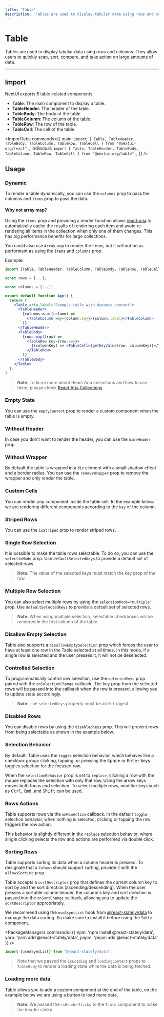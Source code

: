 ```yaml
---
title: 'Table'
description: 'Tables are used to display tabular data using rows and columns. They allow users to quickly scan, sort, compare, and take action on large amounts of data.'
---
```



# Table

Tables are used to display tabular data using rows and columns. They allow users to quickly scan, sort, compare, and take action on large amounts of data.
<ComponentLinks component="table" reactHook="useTable" />

---

## Import

NextUI exports 6 table-related components:

- **Table**: The main component to display a table.
- **TableHeader**: The header of the table.
- **TableBody**: The body of the table.
- **TableColumn**: The column of the table.
- **TableRow**: The row of the table.
- **TableCell**: The cell of the table.

<ImportTabs
  commands={{
    main: `import {
  Table,
  TableHeader,
  TableBody,
  TableColumn,
  TableRow,
  TableCell
} from "@nextui-org/react";`,
    individual:
      `import {
  Table,
  TableHeader,
  TableBody,
  TableColumn,
  TableRow,
  TableCell
} from "@nextui-org/table";`,
  }}
/>

## Usage

<CodeDemo title="Usage" files={tableContent.usage} />

### Dynamic

To render a table dynamically, you can use the `columns` prop to pass the columns and `items` prop to pass the data.

<CodeDemo title="Dynamic" files={tableContent.dynamic} />

#### Why not array map?

Using the `items` prop and providing a render function allows [react-aria](https://react-spectrum.adobe.com/react-aria/index.html) 
to automatically cache the results of rendering each item and avoid re-rendering all items in the 
collection when only one of them changes. This has big performance benefits for large 
collections.

You could also use `Array.map` to render the items, but it will not be as performant as using the `items` and `columns` prop.

Example:

```jsx
import {Table, TableHeader, TableColumn, TableBody, TableRow, TableCell, getKeyValue} from "@nextui-org/react";

const rows = [...];

const columns = [...];

export default function App() {
  return (
    <Table aria-label="Example table with dynamic content">
      <TableHeader>
        {columns.map((column) =>
          <TableColumn key={column.key}>{column.label}</TableColumn>
        )}
      </TableHeader>
      <TableBody>
        {rows.map((row) =>
          <TableRow key={row.key}>
            {(columnKey) => <TableCell>{getKeyValue(row, columnKey)}</TableCell>}
          </TableRow>
        )}
      </TableBody>
    </Table>
  );
}
```

> **Note**: To learn more about React Aria collections and how to use them, please check [React Aria Collections](https://react-spectrum.adobe.com/react-stately/collections.html).

 
### Empty State

You can use the `emptyContent` prop to render a custom component when the table is empty.

<CodeDemo title="Empty State" highlightedLines="11" files={tableContent.empty} />

### Without Header

In case you don't want to render the header, you can use the `hideHeader` prop.

<CodeDemo title="Without Header" files={tableContent.withoutHeader} />


### Without Wrapper

By default the table is wrapped in a `div` element with a small shadow effect and a border radius. 
You can use the `removeWrapper` prop to remove the wrapper and only render the table.

<CodeDemo title="Without Wrapper" files={tableContent.withoutWrapper} />

### Custom Cells

You can render any component inside the table cell. In the example below, we are rendering different components according to the `key` of the column.

<CodeDemo title="Custom Cells" files={tableContent.customCells} />


### Striped Rows

You can use the `isStriped` prop to render striped rows.

<CodeDemo title="Striped Rows" files={tableContent.striped} />

### Single Row Selection

It is possible to make the table rows selectable. To do so, you can use the `selectioMode` prop. Use `defaultSelectedKeys` to 
provide a default set of selected rows. 

<CodeDemo title="Single Row Selection" files={tableContent.singleSelection} />

> **Note**: The value of the selected keys must match the key prop of the row.

### Multiple Row Selection

You can also select multiple rows by using the `selectionMode="multiple"` prop. Use `defaultSelectedKeys` to
provide a default set of selected rows.

<CodeDemo title="Multiple Row Selection" files={tableContent.multipleSelection} />

> **Note**: When using multiple selection, selectable checkboxes will be rendered in the first column of the table.

### Disallow Empty Selection

Table also supports a `disallowEmptySelection` prop which forces the user to have at least one
row in the Table selected at all times. In this mode, if a single row is selected and the 
user presses it, it will not be deselected.

<CodeDemo title="Disallow Empty Selection" files={tableContent.disallowEmptySelection} />

### Controlled Selection

To programmatically control row selection, use the `selectedKeys` prop paired with the `onSelectionChange` callback.
The key prop from the selected rows will be passed into the callback when the row is pressed, allowing you to update state accordingly.

<CodeDemo title="Controlled Selection" files={tableContent.controlledSelection} />

> **Note**: The `selectedKeys` property must be an `Set` object.


### Disabled Rows

You can disable rows by using the `disabledKeys` prop. This will prevent rows from being 
selectable as shown in the example below.

<CodeDemo title="Disabled Rows" files={tableContent.disabledRows} />

### Selection Behavior

By default, Table uses the `toggle` selection behavior, which behaves like a checkbox group: 
clicking, tapping, or pressing the <Kbd>Space</Kbd> or <Kbd>Enter</Kbd> keys toggles selection for the focused row. 

When the `selectionBehavior` prop is set to `replace`, clicking a row with the mouse replaces
the selection with only that row. Using the arrow keys moves both focus and selection. 
To select multiple rows, modifier keys such as <Kbd>Ctrl</Kbd>, <Kbd>Cmd</Kbd>, and <Kbd>Shift</Kbd> can be used.

<CodeDemo title="Selection Behavior" files={tableContent.selectionBehavior} />

### Rows Actions

Table supports rows via the `onRowAction` callback. In the default `toggle` selection 
behavior, when nothing is selected, clicking or tapping the row triggers the row action.

This behavior is slightly different in the `replace` selection behavior, where single 
clicking selects the row and actions are performed via double click. 

<CodeDemo title="Rows Actions" files={tableContent.rowActions} />


### Sorting Rows

Table supports sorting its data when a column header is pressed. To designate that a `Column`
should support sorting, provide it with the `allowsSorting` prop. 

Table accepts a `sortDescriptor` prop that defines the current column key to sort by 
and the sort direction (ascending/descending). When the user presses a sortable column 
header, the column's key and sort direction is passed into the `onSortChange` callback, 
allowing you to update the `sortDescriptor` appropriately.

We recommend using the `useAsyncList` hook from [@react-stately/data](https://react-spectrum.adobe.com/react-stately/useAsyncList.html) to manage the data sorting. So make
sure to install it before using the `Table` component.

<PackageManagers
  commands={{
    npm: 'npm install @react-stately/data',
    yarn: 'yarn add @react-stately/data',
    pnpm: 'pnpm add @react-stately/data'
  }}
/>

```jsx
import {useAsyncList} from "@react-stately/data";
```

<CodeDemo 
  asIframe
  title="Sorting Rows"
  displayMode="visible" 
  resizeEnabled={false}
  files={tableContent.sorting} 
  previewHeight="520px"
  iframeSrc="/examples/table/sorting"
/>

> Note that we passed the `isLoading` and `loadingContent` props to `TableBody` to 
> render a loading state while the data is being fetched.


### Loading more data

Table sllows you to add a custom component at the end of the table, on the example below we are 
using a button to load more data.

<CodeDemo 
  asIframe
  title="Loading more data"
  displayMode="visible" 
  resizeEnabled={false}
  files={tableContent.loadMore}
  highlightedLines="36-45"
  previewHeight="620px"
  iframeSrc="/examples/table/load-more"
/>

> **Note**: We passed the `isHeaderSticky` to the `Table` component to make the header sticky.



